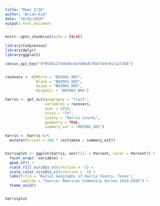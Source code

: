 ```yaml
---
title: "Maps 2/18"
author: "Brian Kim"
date: "18/02/2020"
output: html_document
---
```


```r
knitr::opts_chunk$set(echo = FALSE)

library(tidycensus)
library(dplyr)
library(ggplot2)

census_api_key("9f9584127dd506cdaf80bdb78927e9c01c12f2b8")



```



```r

racevars <- c(White = "B02001_002", 
              Black = "B02001_003", 
              Asian = "B02001_005",
              Hispanic = "B03003_003")

harris <- get_acs(geography = "tract",
                  variables = racevars, 
                  year = 2018,
                  state = "TX",
                  county = "Harris County",
                  geometry = TRUE,
                  summary_var = "B02001_001") 

harris <- harris %>%
  mutate(Percent = 100 * (estimate / summary_est))


harrisplot <- ggplot(harris, aes(fill = Percent, color = Percent)) +
  facet_wrap(~ variable) +
  geom_sf() +
  scale_fill_viridis_c(direction = -1) +
  scale_color_viridis_c(direction = -1) +
  labs(title = "Racial Geography of Harris County, Texas",
       caption = "Source: American Community Survey 2014-2018") +
  theme_void()



```

```r

harrisplot

```

